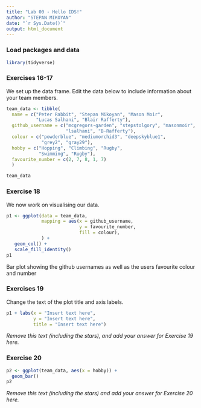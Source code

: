 ```yaml
---
title: "Lab 00 - Hello IDS!"
author: "STEPAN MIKOYAN"
date: "`r Sys.Date()`"
output: html_document
---
```


### Load packages and data

```r
library(tidyverse) 
```

### Exercises 16-17

We set up the data frame. Edit the data below to include information about your team members.

```r
team_data <- tibble(
  name = c("Peter Rabbit", "Stepan Mikoyan", "Mason Moir", 
           "Lucas Salhani", "Blair Rafferty"),
  github_username = c("mcgregors-garden", "stepstolgory", "masonmoir", 
                      "lsalhani", "B-Rafferty"), 
  colour = c("powderblue", "mediumorchid3", "deepskyblue1", 
             "grey2", "gray29"),
  hobby = c("Hopping", "Climbing", "Rugby", 
            "Swimming", "Rugby"),
  favourite_number = c(2, 7, 8, 1, 7)
  )

team_data
```

### Exercise 18

We now work on visualising our data. 

```r
p1 <- ggplot(data = team_data, 
             mapping = aes(x = github_username, 
                           y = favourite_number,
                           fill = colour), 
             ) +
   geom_col() +
   scale_fill_identity()
p1
```


Bar plot showing the github usernames as well as the users favourite colour and number

### Exercises 19

Change the text of the plot title and axis labels.

```r
p1 + labs(x = "Insert text here", 
          y = "Insert text here",
          title = "Insert text here")
```

*Remove this text (including the stars), and add your answer for Exercise 19 here.*

### Exercise 20

```r
p2 <- ggplot(team_data, aes(x = hobby)) +
  geom_bar()
p2
```

*Remove this text (including the stars) and add your answer for Exercise 20 here.*
